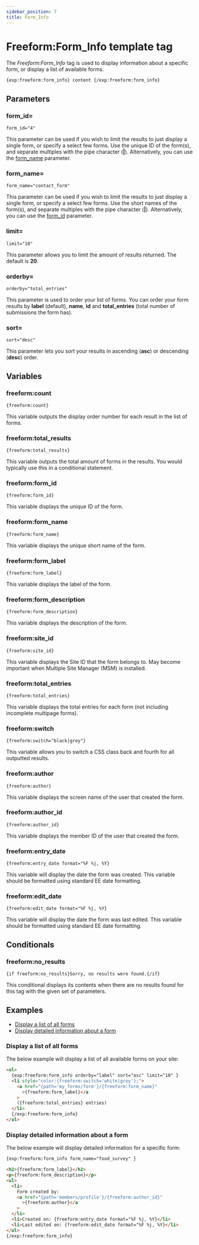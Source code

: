 ```yaml
---
sidebar_position: 7
title: Form_Info
---
```


# Freeform:Form_Info template tag

The _Freeform:Form_Info_ tag is used to display information about a specific form, or display a list of available forms.

```html
{exp:freeform:form_info} content {/exp:freeform:form_info}
```

## Parameters

### form_id=

`form_id="4"`

This parameter can be used if you wish to limit the results to just display a single form, or specify a select few forms. Use the unique ID of the form(s), and separate multiples with the pipe character (**|**). Alternatively, you can use the [form_name](#form-name) parameter.

### form_name=

`form_name="contact_form"`

This parameter can be used if you wish to limit the results to just display a single form, or specify a select few forms. Use the short names of the form(s), and separate multiples with the pipe character (**|**). Alternatively, you can use the [form_id](#form-id) parameter.

### limit=

`limit="10"`

This parameter allows you to limit the amount of results returned. The default is **20**.

### orderby=

`orderby="total_entries"`

This parameter is used to order your list of forms. You can order your form results by **label** (default), **name**, **id** and **total_entries** (total number of submissions the form has).

### sort=

`sort="desc"`

This parameter lets you sort your results in ascending (**asc**) or descending (**desc**) order.

## Variables

### freeform:count

`{freeform:count}`

This variable outputs the display order number for each result in the list of forms.

### freeform:total_results

`{freeform:total_results}`

This variable outputs the total amount of forms in the results. You would typically use this in a conditional statement.

### freeform:form_id

`{freeform:form_id}`

This variable displays the unique ID of the form.

### freeform:form_name

`{freeform:form_name}`

This variable displays the unique short name of the form.

### freeform:form_label

`{freeform:form_label}`

This variable displays the label of the form.

### freeform:form_description

`{freeform:form_description}`

This variable displays the description of the form.

### freeform:site_id

`{freeform:site_id}`

This variable displays the Site ID that the form belongs to. May become important when Multiple Site Manager (MSM) is installed.

### freeform:total_entries

`{freeform:total_entries}`

This variable displays the total entries for each form (not including incomplete multipage forms).

### freeform:switch

`{freeform:switch="black|grey"}`

This variable allows you to switch a CSS class back and fourth for all outputted results.

### freeform:author

`{freeform:author}`

This variable displays the screen name of the user that created the form.

### freeform:author_id

`{freeform:author_id}`

This variable displays the member ID of the user that created the form.

### freeform:entry_date

`{freeform:entry_date format="%F %j, %Y}`

This variable will display the date the form was created. This variable should be formatted using standard EE date formatting.

### freeform:edit_date

`{freeform:edit_date format="%F %j, %Y}`

This variable will display the date the form was last edited. This variable should be formatted using standard EE date formatting.

## Conditionals

### freeform:no_results

`{if freeform:no_results}Sorry, no results were found.{/if}`

This conditional displays its contents when there are no results found for this tag with the given set of parameters.

## Examples

- [Display a list of all forms](#display-a-list-of-all-forms)
- [Display detailed information about a form](#display-detailed-information-about-a-form)

### Display a list of all forms

The below example will display a list of all available forms on your site:

```html
<ul>
  {exp:freeform:form_info orderby="label" sort="asc" limit="10" }
  <li style="color:{freeform:switch='white|grey'};">
    <a href="{path='my_forms/form'}/{freeform:form_name}"
      >{freeform:form_label}</a
    >
    ({freeform:total_entries} entries)
  </li>
  {/exp:freeform:form_info}
</ul>
```

### Display detailed information about a form

The below example will display detailed information for a specific form:

```html
{exp:freeform:form_info form_name="food_survey" }

<h2>{freeform:form_label}</h2>
<p>{freeform:form_description}</p>
<ul>
  <li>
    Form created by:
    <a href="{path='members/profile'}/{freeform:author_id}"
      >{freeform:author}</a
    >
  </li>
  <li>Created on: {freeform:entry_date format="%F %j, %Y}</li>
  <li>Last edited on: {freeform:edit_date format="%F %j, %Y}</li>
</ul>
{/exp:freeform:form_info}
```
